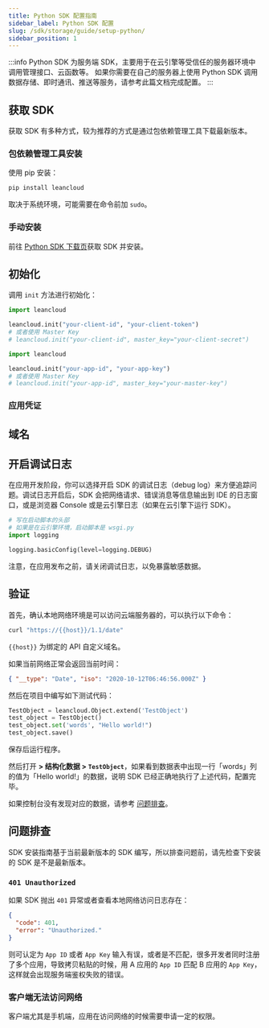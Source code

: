 ```yaml
---
title: Python SDK 配置指南
sidebar_label: Python SDK 配置
slug: /sdk/storage/guide/setup-python/
sidebar_position: 1
---
```



:::info
Python SDK 为服务端 SDK，主要用于在云引擎等受信任的服务器环境中调用管理接口、云函数等。
如果你需要在自己的服务器上使用 Python SDK 调用数据存储、即时通讯、推送等服务，请参考此篇文档完成配置。
:::

## 获取 SDK

获取 SDK 有多种方式，较为推荐的方式是通过包依赖管理工具下载最新版本。

### 包依赖管理工具安装

使用 pip 安装：

```sh
pip install leancloud
```

取决于系统环境，可能需要在命令前加 `sudo`。

### 手动安装

前往 [Python SDK 下载页](https://releases.leanapp.cn/#/leancloud/python-sdk/releases)获取 SDK 并安装。

## 初始化

调用 `init` 方法进行初始化：

<Conditional brand="tds">

```python
import leancloud

leancloud.init("your-client-id", "your-client-token")
# 或者使用 Master Key
# leancloud.init("your-client-id", master_key="your-client-secret")
```

</Conditional>

<Conditional brand="leancloud">

```python
import leancloud

leancloud.init("your-app-id", "your-app-key")
# 或者使用 Master Key
# leancloud.init("your-app-id", master_key="your-master-key")
```

</Conditional>

### 应用凭证

<AppConfig />

## 域名

<DomainBinding />

## 开启调试日志

在应用开发阶段，你可以选择开启 SDK 的调试日志（debug log）来方便追踪问题。调试日志开启后，SDK 会把网络请求、错误消息等信息输出到 IDE 的日志窗口，或是浏览器 Console 或是云引擎日志（如果在云引擎下运行 SDK）。

```python
# 写在启动脚本的头部
# 如果是在云引擎环境，启动脚本是 wsgi.py
import logging

logging.basicConfig(level=logging.DEBUG)
```

注意，在应用发布之前，请关闭调试日志，以免暴露敏感数据。

## 验证

首先，确认本地网络环境是可以访问云端服务器的，可以执行以下命令：

```sh
curl "https://{{host}}/1.1/date"
```

`{{host}}` 为绑定的 API 自定义域名。

如果当前网络正常会返回当前时间：

```json
{ "__type": "Date", "iso": "2020-10-12T06:46:56.000Z" }
```

然后在项目中编写如下测试代码：

```python
TestObject = leancloud.Object.extend('TestObject')
test_object = TestObject()
test_object.set('words', "Hello world!")
test_object.save()
```

保存后运行程序。

然后打开 **<Path to="storage" /> > 结构化数据 > `TestObject`**，如果看到数据表中出现一行「words」列的值为「Hello world!」的数据，说明 SDK 已经正确地执行了上述代码，配置完毕。

如果控制台没有发现对应的数据，请参考 [问题排查](#问题排查)。

## 问题排查

SDK 安装指南基于当前最新版本的 SDK 编写，所以排查问题前，请先检查下安装的 SDK 是不是最新版本。

### `401 Unauthorized`

如果 SDK 抛出 `401` 异常或者查看本地网络访问日志存在：

```json
{
  "code": 401,
  "error": "Unauthorized."
}
```

则可认定为 `App ID` 或者 `App Key` 输入有误，或者是不匹配，很多开发者同时注册了多个应用，导致拷贝粘贴的时候，用 A 应用的 `App ID` 匹配 B 应用的 `App Key`，这样就会出现服务端鉴权失败的错误。

### 客户端无法访问网络

客户端尤其是手机端，应用在访问网络的时候需要申请一定的权限。
